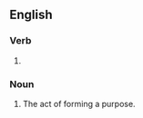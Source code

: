 ==English==

===Verb===
{{head|en|verb form}}

# {{present participle of|purpose|lang=en|nocat=1}}

===Noun===
{{en-noun}}

# The act of forming a purpose.